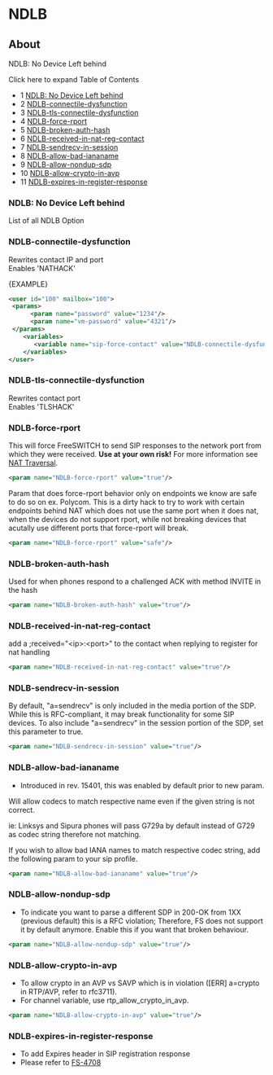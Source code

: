 
# NDLB 

 

## About

NDLB: No Device Left behind

Click here to expand Table of Contents

* 1 [NDLB: No Device Left behind](#ndlb-no-device-left-behind)
* 2 [NDLB-connectile-dysfunction](#ndlb-connectile-dysfunction)
* 3 [NDLB-tls-connectile-dysfunction](#ndlb-tls-connectile-dysfunction)
* 4 [NDLB-force-rport](#ndlb-force-rport)
* 5 [NDLB-broken-auth-hash](#ndlb-broken-auth-hash)
* 6 [NDLB-received-in-nat-reg-contact](#ndlb-received-in-nat-reg-contact)
* 7 [NDLB-sendrecv-in-session](#ndlb-sendrecv-in-session)
* 8 [NDLB-allow-bad-iananame](#ndlb-allow-bad-iananame)
* 9 [NDLB-allow-nondup-sdp](#ndlb-allow-nondup-sdp)
* 10 [NDLB-allow-crypto-in-avp](#ndlb-allow-crypto-in-avp)
* 11 [NDLB-expires-in-register-response](#ndlb-expires-in-register-response)

### NDLB: No Device Left behind

List of all NDLB Option

### NDLB-connectile-dysfunction

Rewrites contact IP and port  
Enables 'NATHACK'

{EXAMPLE}

```xml
<user id="100" mailbox="100">
 <params>
      <param name="password" value="1234"/>
      <param name="vm-password" value="4321"/>
 </params>
    <variables>
       <variable name="sip-force-contact" value="NDLB-connectile-dysfunction"/>
    </variables>
</user>
```

### NDLB-tls-connectile-dysfunction

Rewrites contact port  
Enables 'TLSHACK'

### NDLB-force-rport

This will force FreeSWITCH to send SIP responses to the network port from which they were received. **Use at your own risk!** For more information see [NAT Traversal](../Networking/NAT-Traversal_3375417.mdx#about).

```xml
<param name="NDLB-force-rport" value="true"/>
```

Param that does force-rport behavior only on endpoints we know are safe to do so on ex. Polycom. This is a dirty hack to try to work with certain endpoints behind NAT which does not use the same port when it does nat, when the devices do not support rport, while not breaking devices that acutally use different ports that force-rport will break.

```xml
<param name="NDLB-force-rport" value="safe"/>
```

### NDLB-broken-auth-hash

Used for when phones respond to a challenged ACK with method INVITE in the hash

```xml
<param name="NDLB-broken-auth-hash" value="true"/>
```

### NDLB-received-in-nat-reg-contact

add a ;received="&lt;ip>:&lt;port>" to the contact when replying to register for nat handling

```xml
<param name="NDLB-received-in-nat-reg-contact" value="true"/>
```

### NDLB-sendrecv-in-session

By default, "a=sendrecv" is only included in the media portion of the SDP. While this is RFC-compliant, it may break functionality for some SIP devices. To also include "a=sendrecv" in the session portion of the SDP, set this parameter to true.

```xml
<param name="NDLB-sendrecv-in-session" value="true"/>
```

### NDLB-allow-bad-iananame

* Introduced in rev. 15401, this was enabled by default prior to new param.

Will allow codecs to match respective name even if the given string is not correct.

ie: Linksys and Sipura phones will pass G729a by default instead of G729 as codec string therefore not matching.

If you wish to allow bad IANA names to match respective codec string, add the following param to your sip profile.

```xml
<param name="NDLB-allow-bad-iananame" value="true"/>
```

### NDLB-allow-nondup-sdp

* To indicate you want to parse a different SDP in 200-OK from 1XX (previous default) this is a RFC violation; Therefore, FS does not support it by default anymore. Enable this if you want that broken behaviour.

```xml
<param name="NDLB-allow-nondup-sdp" value="true"/>	
```

### NDLB-allow-crypto-in-avp

* To allow crypto in an AVP vs SAVP which is in violation (\[ERR\] a=crypto in RTP/AVP, refer to rfc3711).
* For channel variable, use rtp\_allow\_crypto\_in\_avp.

```xml
<param name="NDLB-allow-crypto-in-avp" value="true"/>
```

### NDLB-expires-in-register-response

* To add Expires header in SIP registration response
* Please refer to [FS-4708](http://jira.freeswitch.org/browse/FS-4708)


